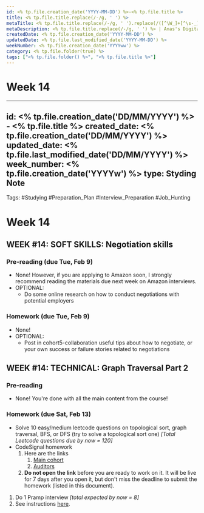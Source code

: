 ```yaml
---
id: <% tp.file.creation_date('YYYY-MM-DD') %>-<% tp.file.title %>
title: <% tp.file.title.replace(/-/g, ' ') %>
metaTitle: <% tp.file.title.replace(/-/g, ' ').replace(/([^\W_]+[^\s-_]+]*) */g, function (txt) {return txt.charAt(0).toUpperCase() + txt.substr(1).toLowerCase();}) %> | Anas's Digital Garden
metaDescription: <% tp.file.title.replace(/-/g, ' ') %> | Anas's Digital Garden
createdDate: <% tp.file.creation_date('YYYY-MM-DD') %>
updatedDate: <% tp.file.last_modified_date('YYYY-MM-DD') %>
weekNumber: <% tp.file.creation_date('YYYYww') %>
category: <% tp.file.folder(true) %>
tags: ["<% tp.file.folder() %>", "<% tp.file.title %>"]
---
```

# Week 14

---
id: <% tp.file.creation_date('DD/MM/YYYY') %> - <% tp.file.title %>
created_date: <% tp.file.creation_date('DD/MM/YYYY') %>
updated_date: <% tp.file.last_modified_date('DD/MM/YYYY') %>
week_number: <% tp.file.creation_date('YYYYw') %>
type: Styding Note
---
Tags: #Studying #Preparation_Plan #Interview_Preparation #Job_Hunting
# Week 14
## WEEK #14: SOFT SKILLS: Negotiation skills

### Pre-reading (due Tue, Feb 9)

- None! However, if you are applying to Amazon soon, I strongly recommend reading the materials due next week on Amazon interviews.
- OPTIONAL:
    - Do some online research on how to conduct negotiations with potential employers

### Homework (due Tue, Feb 9)

- None!
- OPTIONAL:
    - Post in cohort5-collaboration useful tips about how to negotiate, or your own success or failure stories related to negotiations

## WEEK #14: TECHNICAL: Graph Traversal Part 2

### Pre-reading

- None! You're done with all the main content from the course!

### Homework (due Sat, Feb 13)

- Solve 10 easy/medium leetcode questions on topological sort, graph traversal, BFS, or DFS (try to solve a topological sort one) *[Total Leetcode questions due by now = 120]*
- CodeSignal homework
    1. Here are the links
        1. [Main cohort](https://app.codesignal.com/public-test/KTtC7Gitv8DHoaGcs/uEThLWmwzRrv8N)
        2. [Auditors](https://app.codesignal.com/public-test/KTtC7Gitv8DHoaGcs/o2fJbKCm3hTdX3)
    2. **Do not open the link** before you are ready to work on it. It will be live for 7 days after you open it, but don't miss the deadline to submit the homework (listed in this document).
1. Do 1 Pramp interview *[total expected by now = 8]*
2. See instructions [here](https://docs.google.com/document/d/1cHF5HRpX2gRwBl1Y2oSXM-6m0DpS-8pT-aD-_ccuPV0/edit?usp=sharing).
